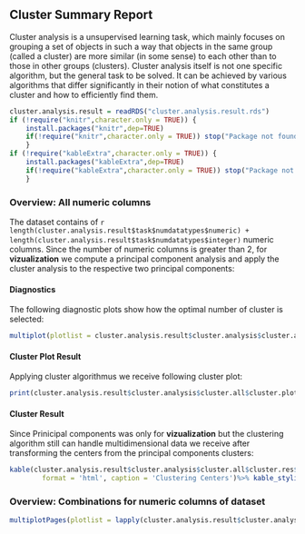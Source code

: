 ## Cluster Summary Report 

Cluster analysis is a unsupervised learning task, which mainly focuses on
grouping a set of objects in such a way that objects in the same group (called a cluster)
are more similar (in some sense) to each other than to those in other groups (clusters).
Cluster analysis itself is not one specific algorithm, but the general task to be solved.
It can be achieved by various algorithms that differ significantly in their notion of what
constitutes a cluster and how to efficiently find them.
```r
cluster.analysis.result = readRDS("cluster.analysis.result.rds")
if (!require("knitr",character.only = TRUE)) {
    install.packages("knitr",dep=TRUE)
    if(!require("knitr",character.only = TRUE)) stop("Package not found")
    }
if (!require("kableExtra",character.only = TRUE)) {
    install.packages("kableExtra",dep=TRUE)
    if(!require("kableExtra",character.only = TRUE)) stop("Package not found")
    }
```

### Overview: All numeric columns 

The dataset contains of `r length(cluster.analysis.result$task$numdatatypes$numeric) + length(cluster.analysis.result$task$numdatatypes$integer)` numeric columns.
Since the number of numeric columns is greater than 2, for **vizualization**
        we compute a principal component analysis and apply the cluster analysis to the respective two principal components: 


#### Diagnostics 

The following diagnostic plots show how the optimal number of cluster is selected:
```r
multiplot(plotlist = cluster.analysis.result$cluster.analysis$cluster.all$cluster.diag, cols = 2)
```

#### Cluster Plot Result 

Applying cluster algorithmus we receive following cluster plot:
```r
print(cluster.analysis.result$cluster.analysis$cluster.all$cluster.plot)
```

#### Cluster Result 

Since Prinicipal components was only for **vizualization** but the clustering algorithm still can
handle multidimensional data we receive after transforming the centers from the principal components clusters:
```r
kable(cluster.analysis.result$cluster.analysis$cluster.all$cluster.res$centers,
        format = 'html', caption = 'Clustering Centers')%>% kable_styling(full_width = F, position = 'left')
```

### Overview: Combinations for numeric columns of dataset 

```r
multiplotPages(plotlist = lapply(cluster.analysis.result$cluster.analysis$comb.cluster.list, FUN = `[[`, 'cluster.plot'), k = 2, no.cols = 2)
```
